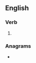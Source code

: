 ==English==

===Verb===
{{head|en|verb form}}

# {{en-third-person singular of|sterilize}}

===Anagrams===
* {{anagrams|en|a=eeiilrsstz|Listerizes}}